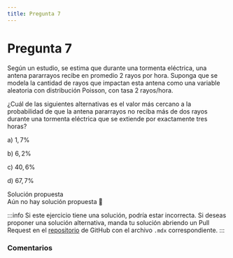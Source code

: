 ```yaml
---
title: Pregunta 7
---
```



# Pregunta 7

<div className="exercise">
Según un estudio, se estima que durante una tormenta eléctrica, una antena pararrayos recibe en promedio 2 rayos por hora. Suponga que se modela la cantidad de rayos que impactan esta antena como una variable aleatoria con distribución Poisson, con tasa 2 rayos/hora.

¿Cuál de las siguientes alternativas es el valor más cercano a la probabilidad de que la antena pararrayos no reciba más de dos rayos durante una tormenta eléctrica que se extiende por exactamente tres horas?

a) $1,7 \%$

b) $6,2 \%$

c) $40,6 \%$

d) $67,7 \%$
</div>

<MDXDetails>
<summary>Solución propuesta</summary>

<div className="exercise">
Aún no hay solución propuesta 🥲
</div>

:::info 
Si este ejercicio tiene una solución, podría estar incorrecta. Si deseas proponer una solución alternativa, manda tu solución abriendo
un Pull Request en el [repositorio](https://github.com/crow-rojas/apuntes-fundamentals/pulls) de GitHub con el archivo
`.mdx` correspondiente. 
:::

</MDXDetails>

### Comentarios

<Disqus
  url="https://crow-rojas.github.io/apuntes-fundamentals/docs/mathematics/probability-and-statistics/exercises/2019-2/p07"
  identifier="docs/mathematics/probability-and-statistics/exercises/2019-2/p07"
  title="2019-2 Probabilidades y Estadística - Pregunta 07"
/>
